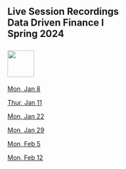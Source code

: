## Live Session Recordings<br>Data Driven Finance I<br>Spring 2024<br><br>![](RiceBusiness-transparent-logo-sm.png){height="60"}<br>

[Mon, Jan 8](https://jgsb.zoom.us/rec/share/pklOY9I7l6aZDJC_560KrQGhNz66auVIA7j9squUvrZRpyqtR533-LUKN37R7L-a.HN2zDTxCi4tWL-Ys
Passcode: busi721#){target="_blank"}<br>

[Thur, Jan 11](https://jgsb.zoom.us/rec/share/h4Ux0M0bT7QYyVPQWW8pjPXaSwVsROqet7_XRkprR8UPo_JAAuWqLM7pxanXvIyf.sYGjY1EJNtmtsyxC
Passcode: busi721#){target="_blank"}<br>

[Mon, Jan 22](https://jgsb.zoom.us/rec/share/j8Zk_Aus5hDkdS_yjt2osIZnt8aURYEOnUtYZYz-0dvmlAOX7foYPVA5IdkDgYN7.8mqJxCSg46Xa7BHf
Passcode: busi721#){target="_blank"}<br>

[Mon, Jan 29](https://jgsb.zoom.us/rec/share/ENiJddUJPIc6vO1_KToc9lKrb10ORTqTRG0h9KJMZSuCCpBeJLHPlSFf3jjjSwKL.5VorAku4WpZueQY3
Passcode: busi721#){target="_blank"}<br>

[Mon, Feb 5](https://jgsb.zoom.us/rec/share/MzgpHKbNZPGrsNa4J9pf-1Oq8ZmBeekt434ljF5WSEbKhG7-xXKHxVlm5AZmKn9L.mcx6cwQqM3qObxZO
Passcode: busi721#){target="_blank"}<br>

[Mon, Feb 12](https://jgsb.zoom.us/rec/share/SbQHTNXa9aSFMwjnwPPpLpFJP_fwOkgWSehOmi5QBVyQMltwpw2AS0n8M9OoF5Op.ChQUryqtTeAHjxit
Passcode: busi721#){target="_blank"}<br>
